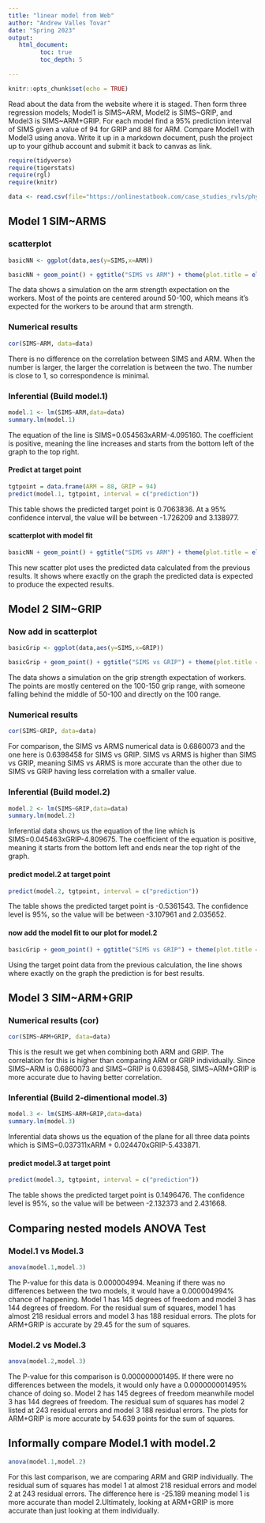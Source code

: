 ```yaml
---
title: "linear model from Web"
author: "Andrew Valles Tovar"
date: "Spring 2023"
output:
   html_document:
         toc: true
         toc_depth: 5
        
---
```


```r
knitr::opts_chunk$set(echo = TRUE)
```

Read about the data from the website where it is staged.  Then form three regression models; Model1 is SIMS~ARM, Model2 is SIMS~GRIP, and Model3 is SIMS~ARM+GRIP. For each model find a 95% prediction interval of SIMS given a value of 94  for GRIP and 88 for ARM. Compare Model1 with Model3 using anova. Write it up in a markdown document, push the project up to your github account and submit it back to canvas as link. 

 


```r
require(tidyverse)
require(tigerstats)
require(rgl)
require(knitr)

```

```r
data <- read.csv(file="https://onlinestatbook.com/case_studies_rvls/physical_strength/data.txt",sep="",header=TRUE)  

```

## Model 1 SIM~ARMS

### scatterplot

```r
basicNN <- ggplot(data,aes(y=SIMS,x=ARM))
```

```r
basicNN + geom_point() + ggtitle("SIMS vs ARM") + theme(plot.title = element_text(hjust = 0.5, size = 20))
```
  
The data shows a simulation on the arm strength expectation on the workers. Most of the points are centered around 50-100, which means it's expected for the workers to be around that arm strength.

### Numerical results
```r
cor(SIMS~ARM, data=data)
```
There is no difference on the correlation between SIMS and ARM. When the number is larger, the larger the correlation is between the two. The number is close to 1, so correspondence is minimal.

### Inferential  (Build model.1)
```r
model.1 <- lm(SIMS~ARM,data=data)
summary.lm(model.1)
```
The equation of the line is SIMS=0.054563xARM-4.095160. The coefficient is positive, meaning the line increases and starts from the bottom left of the graph to the top right.

#### Predict at target point
```r
tgtpoint = data.frame(ARM = 88, GRIP = 94)
predict(model.1, tgtpoint, interval = c("prediction"))
```
This table shows the predicted target point is 0.7063836. At a 95% confidence interval, the value will be between -1.726209 and 3.138977.

#### scatterplot with model fit
```r
basicNN + geom_point() + ggtitle("SIMS vs ARM") + theme(plot.title = element_text(hjust = 0.5, size = 20)) + geom_smooth(method=lm)
```  

This new scatter plot uses the predicted data calculated from the previous results. It shows where exactly on the graph the predicted data is expected to produce the expected results.

## Model 2 SIM~GRIP

### Now add in scatterplot
```r
basicGrip <- ggplot(data,aes(y=SIMS,x=GRIP))
```

```r
basicGrip + geom_point() + ggtitle("SIMS vs GRIP") + theme(plot.title = element_text(hjust = 0.5, size = 20))
```

The data shows a simulation on the grip strength expectation of workers. The points are mostly centered on the 100-150 grip range, with someone falling behind the middle of 50-100 and directly on the 100 range.

### Numerical results 
```r
cor(SIMS~GRIP, data=data)
```
For comparison, the SIMS vs ARMS numerical data is 0.6860073 and the one here is 0.6398458 for SIMS vs GRIP. SIMS vs ARMS is higher than SIMS vs GRIP, meaning SIMS vs ARMS is more accurate than the other due to SIMS vs GRIP having less correlation with a smaller value.

### Inferential  (Build model.2)
```r
model.2 <- lm(SIMS~GRIP,data=data)
summary.lm(model.2)
``` 
Inferential data shows us the equation of the line which is SIMS=0.045463xGRIP-4.809675. The coefficient of the equation is positive, meaning it starts from the bottom left and ends near the top right of the graph.

#### predict model.2 at target point
```r
predict(model.2, tgtpoint, interval = c("prediction"))
```
The table shows the predicted target point is -0.5361543. The confidence level is 95%, so the value will be between -3.107961 and 2.035652.

#### now add the model fit to our plot for model.2
```r
basicGrip + geom_point() + ggtitle("SIMS vs GRIP") + theme(plot.title = element_text(hjust = 0.5, size = 20)) + geom_smooth(method=lm)
```   

Using the target point data from the previous calculation, the line shows where exactly on the graph the prediction is for best results. 

## Model 3 SIM~ARM+GRIP

### Numerical results (cor)

```r
cor(SIMS~ARM+GRIP, data=data)
```
This is the result we get when combining both ARM and GRIP. The correlation for this is higher than comparing ARM or GRIP individually. Since SIMS~ARM is 0.6860073 and SIMS~GRIP is 0.6398458, SIMS~ARM+GRIP is more accurate due to having better correlation.
  
### Inferential  (Build 2-dimentional model.3)
```r
model.3 <- lm(SIMS~ARM+GRIP,data=data)
summary.lm(model.3)
``` 
Inferential data shows us the equation of the plane for all three data points which is SIMS=0.037311xARM + 0.024470xGRIP-5.433871.
 
#### predict model.3 at target point
```r
predict(model.3, tgtpoint, interval = c("prediction"))
```  
The table shows the predicted target point is 0.1496476. The confidence level is 95%, so the value will be between -2.132373 and 2.431668.

## Comparing nested models ANOVA Test

### Model.1 vs Model.3
```r
anova(model.1,model.3)
```
The P-value for this data is 0.000004994. Meaning if there was no differences between the two models, it would have a 0.000004994% chance of happening. Model 1 has 145 degrees of freedom and model 3 has 144 degrees of freedom. For the residual sum of squares, model 1 has almost 218 residual errors and model 3 has 188 residual errors. The plots for ARM+GRIP is accurate by 29.45 for the sum of squares.

### Model.2 vs Model.3
```r
anova(model.2,model.3)
```
The P-value for this comparison is 0.000000001495. If there were no differences between the models, it would only have a 0.000000001495% chance of doing so. Model 2 has 145 degrees of freedom meanwhile model 3 has 144 degrees of freedom. The residual sum of squares has model 2 listed at 243 residual errors and model 3 188 residual errors. The plots for ARM+GRIP is more accurate by 54.639 points for the sum of squares.

## Informally compare Model.1 with model.2
```r
anova(model.1,model.2)
```
For this last comparison, we are comparing ARM and GRIP individually. The residual sum of squares has model 1 at almost 218 residual errors and model 2 at 243 residual errors. The difference here is -25.189 meaning model 1 is more accurate than model 2.Ultimately, looking at ARM+GRIP is more accurate than just looking at them individually.